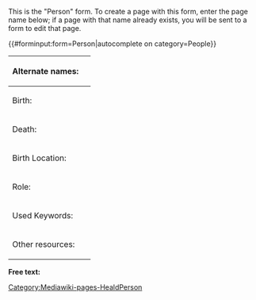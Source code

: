 <noinclude>
This is the "Person" form.
To create a page with this form, enter the page name below;
if a page with that name already exists, you will be sent to a form to edit that page.

{{#forminput:form=Person|autocomplete on category=People}}
[[Category:Mediawiki-pages-HealdPerson]]
</noinclude><includeonly>
<div id="wikiPreview" style="display: none; padding-bottom: 25px; margin-bottom: 25px; border-bottom: 1px solid #AAAAAA;"></div>
{{{for template|Person}}}
{| class="formtable"
! Alternate names: 
| {{{field|Alternate names|input type=tokens|list|delimiter=;}}}
|-
! Birth: 
| {{Form:Date|Prefix=Birth}}
|-
! Death: 
| {{Form:Date|Prefix=Death}}
|-
! Birth Location: 
| {{{field|Birth Location|feeds to map=Person[Coordinates]}}}
{{Geolocation field set|Person}}
|-
! Role: 
| {{{field|Roles|input type=tokens|list|delimiter=;|values from property=Role}}}
|-
! Used Keywords: 
| {{{field|Keywords|input type=tokens|list|delimiter=;|values from category=Keywords}}}
|-
! Other resources: 
| {{{field|Other resources|holds template}}}
|}
{{{end template}}}

{{{for template|ExternalLink|multiple|embed in field=Person[Other resources]|add button text=Add resource}}}
{{:Form:ExternalLink}}
{{{end template}}}

'''Free text:'''

{{{standard input|free text|rows=10}}}
</includeonly>
